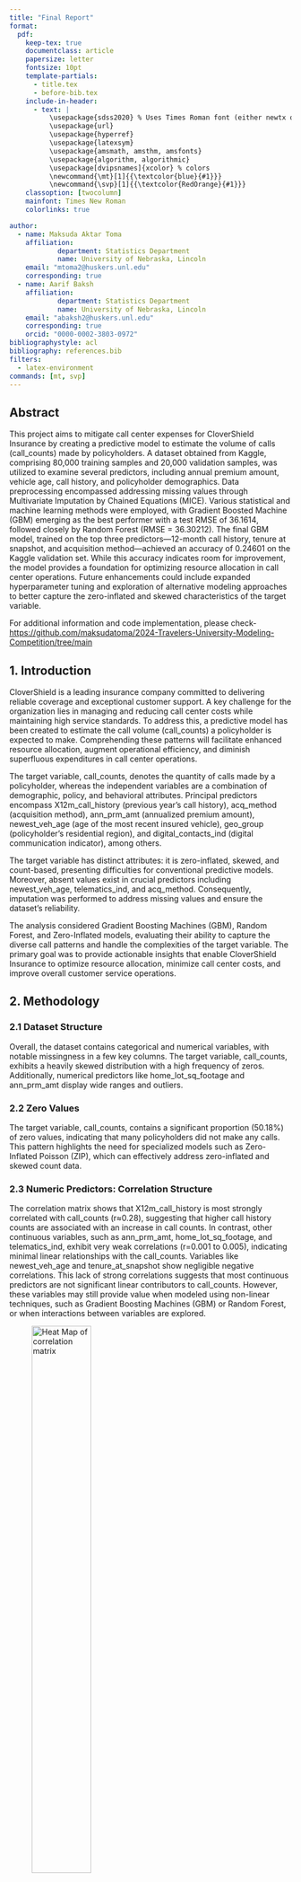 ---
title: "Final Report"
format:
  pdf:
    keep-tex: true
    documentclass: article
    papersize: letter
    fontsize: 10pt
    template-partials:
      - title.tex
      - before-bib.tex
    include-in-header:
      - text: |
          \usepackage{sdss2020} % Uses Times Roman font (either newtx or times package)
          \usepackage{url}
          \usepackage{hyperref}
          \usepackage{latexsym}
          \usepackage{amsmath, amsthm, amsfonts}
          \usepackage{algorithm, algorithmic}
          \usepackage[dvipsnames]{xcolor} % colors
          \newcommand{\mt}[1]{{\textcolor{blue}{#1}}}
          \newcommand{\svp}[1]{{\textcolor{RedOrange}{#1}}}
    classoption: [twocolumn]
    mainfont: Times New Roman
    colorlinks: true

author:
  - name: Maksuda Aktar Toma
    affiliation: 
            department: Statistics Department
            name: University of Nebraska, Lincoln
    email: "mtoma2@huskers.unl.edu"
    corresponding: true
  - name: Aarif Baksh
    affiliation: 
            department: Statistics Department
            name: University of Nebraska, Lincoln
    email: "abaksh2@huskers.unl.edu"
    corresponding: true
    orcid: "0000-0002-3803-0972"
bibliographystyle: acl
bibliography: references.bib
filters:
  - latex-environment
commands: [mt, svp]
---

## Abstract

This project aims to mitigate call center expenses for CloverShield Insurance by creating a predictive model to estimate the volume of calls (call_counts) made by policyholders. A dataset obtained from Kaggle, comprising 80,000 training samples and 20,000 validation samples, was utilized to examine several predictors, including annual premium amount, vehicle age, call history, and policyholder demographics. Data preprocessing encompassed addressing missing values through Multivariate Imputation by Chained Equations (MICE). Various statistical and machine learning methods were employed, with Gradient Boosted Machine (GBM) emerging as the best performer with a test RMSE of 36.1614, followed closely by Random Forest (RMSE = 36.30212). The final GBM model, trained on the top three predictors—12-month call history, tenure at snapshot, and acquisition method—achieved an accuracy of 0.24601 on the Kaggle validation set. While this accuracy indicates room for improvement, the model provides a foundation for optimizing resource allocation in call center operations. Future enhancements could include expanded hyperparameter tuning and exploration of alternative modeling approaches to better capture the zero-inflated and skewed characteristics of the target variable.

For additional information and code implementation, please check- <https://github.com/maksudatoma/2024-Travelers-University-Modeling-Competition/tree/main>

## 1. Introduction

CloverShield is a leading insurance company committed to delivering reliable coverage and exceptional customer support. A key challenge for the organization lies in managing and reducing call center costs while maintaining high service standards. To address this, a predictive model has been created to estimate the call volume (call_counts) a policyholder is expected to make. Comprehending these patterns will facilitate enhanced resource allocation, augment operational efficiency, and diminish superfluous expenditures in call center operations.

The target variable, call_counts, denotes the quantity of calls made by a policyholder, whereas the independent variables are a combination of demographic, policy, and behavioral attributes. Principal predictors encompass X12m_call_history (previous year's call history), acq_method (acquisition method), ann_prm_amt (annualized premium amount), newest_veh_age (age of the most recent insured vehicle), geo_group (policyholder's residential region), and digital_contacts_ind (digital communication indicator), among others.

The target variable has distinct attributes: it is zero-inflated, skewed, and count-based, presenting difficulties for conventional predictive models. Moreover, absent values exist in crucial predictors including newest_veh_age, telematics_ind, and acq_method. Consequently, imputation was performed to address missing values and ensure the dataset's reliability.

The analysis considered Gradient Boosting Machines (GBM), Random Forest, and Zero-Inflated models, evaluating their ability to capture the diverse call patterns and handle the complexities of the target variable. The primary goal was to provide actionable insights that enable CloverShield Insurance to optimize resource allocation, minimize call center costs, and improve overall customer service operations.


## 2. Methodology

### **2.1 Dataset Structure**
Overall, the dataset contains categorical and numerical variables, with notable missingness in a few key columns. The target variable, call_counts, exhibits a heavily skewed distribution with a high frequency of zeros. Additionally, numerical predictors like home_lot_sq_footage and ann_prm_amt display wide ranges and outliers. 


### **2.2 Zero Values**

The target variable, call_counts, contains a significant proportion (50.18%) of zero values, indicating that many policyholders did not make any calls. This pattern highlights the need for specialized models such as Zero-Inflated Poisson (ZIP), which can effectively address zero-inflated and skewed count data.


### **2.3 Numeric Predictors: Correlation Structure**

The correlation matrix shows that X12m_call_history is most strongly correlated with call_counts (r≈0.28), suggesting that higher call history counts are associated with an increase in call counts. In contrast, other continuous variables, such as ann_prm_amt, home_lot_sq_footage, and telematics_ind, exhibit very weak correlations (r=0.001 to 0.005), indicating minimal linear relationships with the call_counts. Variables like newest_veh_age and tenure_at_snapshot show negligible negative correlations. This lack of strong correlations suggests that most continuous predictors are not significant linear contributors to call_counts. However, these variables may still provide value when modeled using non-linear techniques, such as Gradient Boosting Machines (GBM) or Random Forest, or when interactions between variables are explored.

![*Heat Map of correlation matrix*](000012.png){width="50%"}

### **2.4 Categorical Predictors: ANOVA Table**

![*ANOVA result*](anova_results~.jpg){width="50%"}

ANOVA evaluates the effect of categorical variables on call_counts. Among the predictors, acq_method is marginally significant (p=0.0518), suggesting it may have a weak influence on call_counts. All other categorical variables, such as bi_limit_group, channel, and geo_group, have p-values greater than 0.1, indicating no statistically significant relationship with the target variable. Additionally, 16,066 rows were excluded due to missing data, which might affect the robustness of the results. It is recommended to focus on acq_method for further analysis and consider handling missing data to improve model accuracy.

![*Violin Plot*](17.png){width="50%"}

Given that the ANOVA table indicates acq_method is marginally significant, further analysis was conducted to explore its impact. The violin plot shows the distribution of call_counts across different acquisition methods (acq_method). All methods have a heavily skewed distribution, with most values near 0 and a few extreme outliers, indicating that the majority of customers make few calls. The distributions are nearly identical across all methods, including the NA category, suggesting that acq_method has minimal impact on call_counts. This aligns with the ANOVA results, where acq_method was marginally significant. Further analysis, such as handling outliers or exploring interactions with other variables, may provide additional insights.


### **2.5 Imputation**

Missing values in the dataset were handled using the Multivariate Imputation[@troyanskaya2001knn] by Chained Equations (MICE) package in R. MICE generates plausible synthetic values for incomplete columns by leveraging relationships with other variables through a Markov Chain Monte Carlo (MCMC) process, specifically utilizing Gibbs sampling. This iterative technique ensures missing values are updated based on the observed data's conditional distributions.
In this dataset, four variables contained missing values: acq_method (20%), newest_veh_age (72%), pol_edeliv_ind (1%), and telematics_ind (72%). Appropriate imputation methods were applied depending on the variable type:

-   acq_method: A nominal variable with multiple categories; missing values were imputed using polytomous logistic regression (polyreg), suitable for unordered categorical variables with more than two levels.
-   newest_veh_age: A numeric variable; imputed using Predictive Mean Matching (pmm), which preserves realistic values by selecting observed data close to the predicted mean.
-   pol_edeliv_ind and telematics_ind: Binary variables; missing values were imputed using logistic regression (logreg), ideal for variables with two outcomes.

## 3. Result

### **3.1 Model Selection and Hyperparameter Tuning**

An initial GBM model was built using all predictors and one-thrid of the data in the training dataset. Since call_counts is a count variable the Poisson distribution was used. Repeated cross-validation was implemented through `trainControl`, using 5-fold cross-validation repeated 3 times and the model performance was measured using *Root Mean Square Error (RMSE)*. A grid search for hyperparameter tuning was conducted using `tuneGrid`, varying the number of trees (`n.trees`) from 1000 to 1500 in increments of 100 and the learning rate (`shrinkage`) from 0.01 to 0.10 in increments of 0.01. Additionally, the `interaction.depth` was tuned between 2 and 10, and the *minimum number of observations in terminal nodes* (`n.minobsinnode`) was adjusted between 10 and 50. The parameter `bag.fraction` was set to 1, ensuring that all data were used in each boosting iteration.

The parameters for this model that resulted in the lowest RMSE (RMSE = 36.1742) were `n.trees`= 1100, `shrinkage`= 0.03, `interaction.depth` = 7 and `n.minobsinnode`= 30.

![*Variable Importance Plot*](VariableImportance.png){width="40%"}

![*Variable Importance Table*](var_imp_val.png){width="40%"}

Variable selection for the final models was conducted using the variable importance plot generated from a GBM trained on all available predictors. The importance scores provided insights into the relative contribution of each variable to the model's predictions.

The results revealed that 12-month call history (12m_call_history) is the most significant predictor, with an importance score of 92.98. This aligns with the earlier observed correlation, highlighting a customer's call history in the past 12 months as the strongest determinant of future call volumes. Following this, tenure at snapshot (tenure_at_snapshot) and acquisition method (acq_method) ranked second and third, with importance scores of 2.28 and 1.66, respectively.

Variables such as pay_type_code (0.11) and digital_contact_ind (0.04) showed minimal importance, contributing little to the model's predictive power. Other variables, including product_sbtyp, telematics_ind, and trm_len_mo, had importance scores of 0.00, indicating no measurable influence on call volume predictions. It is important to note that variable importance scores do not provide information on the direction or nature of the relationships (linear or nonlinear) between predictors and the target variable. Additionally, variables with zero importance may still play indirect roles or contribute to interactions with other predictors.

### **3.1.1 Gradient Boosted Machines (GBM) and Random Forests**

Gradient Boosted Machines (GBMs) and Random Forests were applied to identify the most effective predictors from the dataset [@friedman2001greedy; @stekhoven2012missforest]. Using subsets of the data, the top 3 to top 10 variables—selected based on variable importance plots—were utilized for model training on a randomly selected one-third portion of the dataset (training set). The performance of these models was evaluated on the remaining one-third of the dataset (test set). Among the trained models, the GBM and Random Forest models that incorporated only the top three predictors—**12m_call_history**, **tenure_at_snapshot**, and **acq_method**—achieved the best results, yielding the lowest Root Mean Squared Error (RMSE) values on the test set. Specifically, the GBM achieved an RMSE of 36.1614, while the Random Forest recorded an RMSE of 36.30212.

The GBM model, which emerged as the top performer, was optimized through cross-validation on the training set, utilizing the parameters: n.trees = 1200, shrinkage = 0.02, interaction.depth = 2, and n.minobsinnode = 20. Similarly, the Random Forest model underwent cross-validation to determine its optimal configuration, with n.trees = 50 and nodesize = 20 [@breiman2001random]. These results underscore the importance of carefully selecting key predictors and tuning hyperparameters to achieve robust predictive performance.

### **3.1.2 Zero-Inflated Poisson (ZIP) and Zero-Inflated Negative Binomial (ZINB)**

Zero-inflated models were built to predict call counts using key predictor variables. The training was conducted on the same one-third of the dataset as used for the GBM and Random Forest models, with the remaining one-third reserved for testing. The count component of the model included **X12m_call_history**, **tenure_at_snapshot**, and **acq_method**, while the zero-inflation component incorporated **X12m_call_history** and **ann_prm_amt**. Two variations of the model were tested: one using the Poisson distribution and the other using the Negative Binomial distribution. On the test set, the Poisson-based model achieved a test RMSE of 36.61514, while the Negative Binomial model recorded a slightly higher RMSE of 36.85568.

The zero-inflated model includes a count and a zero-inflation component. For the count component, *X12m_call_history, **tenure_at_snapshot, and **acq_method* were used. *X12m_call_history* predicts future calls based on past behavior, *tenure_at_snapshot* reflects the policyholder's relationship duration, and *acq_method* captures call behavior differences by acquisition type. The zero-inflation component uses *X12m_call_history* and *ann_prm_amt. A lack of calls in **X12m_call_history* indicates a higher likelihood of structural zeros, while *ann_prm_amt* (annual premium amount) reflects engagement, with extreme values potentially linked to zero calls.

### **3.1.3 Test RMSE** 

The predict function was used to generate predicted values for each method, and the test RMSE was subsequently calculated using the formula:
$\text{Test RMSE}=\sqrt{\dfrac{\sum(y_i-\hat{y_i})}{n}}$
where $y_i$ is the observed count and $\hat{y_i}$ is the predicted count and $n$ is the total number of observations in the test set.  

### **3.2 Model Result**

The Gradient Boosted Machine (GBM) attained the lowest test RMSE of 36.1614, signifying superior predictive accuracy compared to other evaluated models, with Random Forest closely trailing at a test RMSE of 36.30212. The Zero-Inflated Poisson (ZIP) and Zero-Inflated Negative Binomial (ZINB) models resulted in marginally higher test RMSE values, signifying diminished accuracy. The Hurdle and Two-Part Models were contemplated but remain untested, allowing for future assessment. Gradient Boosting Machine (GBM) and Random Forest have the highest performance according to Root Mean Square Error (RMSE). Additional evaluation of the Hurdle and Two-Part Models may yield chances for enhancing forecasts. 
![Model Comparison](model_results~.jpg){width="50%"}

### **3.3 Final Model Selection**

The final model was selected based on test RMSE, with the Gradient Boosted Machine (GBM) chosen as the best-performing model. To assess whether the model was appropriately fitted, a comparison was made between the test RMSE and the training RMSE. The test RMSE was 36.1614, while the training RMSE was 35.63423. The close proximity of these values indicates that the model generalizes well to unseen data, suggesting it is neither underfitted nor overfitted. This means that the model is able to capture the underlying patterns in the data without overly relying on the training dataset or losing predictive accuracy on the test set.  

When tested on the Kaggle validation set, the model achieved an accuracy score of 0.24601. This low score reveals the model's difficulty in predicting outcomes for new, unseen data. The challenge may lie in the complexity of the underlying patterns, or the model might be missing key relationships within the dataset that are crucial for accurate predictions.

## 4. Concerns

A key limitation was the restricted scope of the grid search for hyperparameter tuning; the grid was not broad enough to explore a wider range of parameters due to the computational constraints posed by the large dataset. Additionally, attempts to include more variables in the Zero-Inflated Poisson (ZIP) and Zero-Inflated Negative Binomial (ZINB) models resulted in convergence failures, again due to limited computing power.With better computing power, implementing a wider grid search would be feasible and could significantly enhance the model's predictive capability.

## 5. Recommendations

To improve the predictive accuracy of the models, future efforts should focus on expanding hyperparameter tuning with a broader grid search to explore a wider range of parameter combinations. This can be facilitated by leveraging more robust computing resources to handle the computational demands of larger datasets and complex models. Additionally, incorporating advanced modeling approaches, such as ensemble methods or deep learning architectures, may better capture the intricate patterns in the data. Addressing the limitations of the Zero-Inflated Poisson (ZIP) and Zero-Inflated Negative Binomial (ZINB) models by testing alternative zero-inflation techniques or feature engineering strategies could further enhance predictive performance.

## 6. Conclusion

While our predictive model provides a starting point to address CloverShield Insurance's call center challenges, its current accuracy of 25% highlights opportunities for improvement. Moving forward, we can refine the model through enhanced computing resources, and employing a wider grid search. Additionally, exploring a different set of models may better capture the unique characteristics of the data. These efforts will help us build a more accurate and reliable forecasting tool to optimize resource allocation and reduce costs effectively.

## 7. References

::: {#refs}
:::
